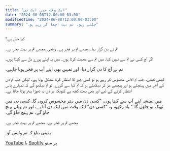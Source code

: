 ```yaml
---
title: "ایک وقت میں ایک دن"
date: "2024-06-08T12:00:00-03:00"
modifiedTime: "2024-06-08T12:00:00-03:00"
summary: "چلتے رہو، تم بہت اچھا کر رہے ہو۔"
---
```



کیا حال ہے؟

تم نے دن گزار دیا۔ مجھے تم پر فخر ہے۔ واقعی، مجھے تم پر بہت فخر ہے۔

اگر آج کسی نے تم سے نہیں کہا، میں تم سے محبت کرتا ہوں۔ میں یہ اپنے پورے دل سے کہتا ہوں۔

تم نے آج کا دن گزار دیا، اور تمہیں بھی اپنے آپ پر فخر ہونا چاہیے۔

کبھی کبھی، جب تم اداس محسوس کر رہے ہو تو کسی چیز کا انتظار کرنا مشکل ہوتا ہے۔ لیکن جب تم دن کے آخر میں پہنچتے ہو اور پیچھے مڑ کر دیکھتے ہو کہ تم کیا سے گزرے، تو تم دیکھو گے کہ تمہارے پاس انتظار کرنے کے لیے اور بھی بہت کچھ ہے کیونکہ ہر دن یہ تھوڑا بہتر ہوتا جاتا ہے۔

میں ہمیشہ اپنے آپ سے کہتا ہوں، "کسی دن میں بہتر محسوس کروں گا۔ کسی دن میں ٹھیک ہو جاؤں گا۔" یاد رکھو، وہ "کسی دن" ایک وقت میں ایک دن آتا ہے، اور تم وہاں پہنچ جاؤ گے۔ تم پہنچ جاؤ گے۔

مجھے تم پر فخر ہے۔ مجھے تم پر بہت فخر ہے۔

یقینی بناؤ کہ تم واپس آؤ۔

[YouTube](https://youtu.be/0xGsyapGcas) یا [Spotify](https://open.spotify.com/episode/1KP9Fs7dZunNvn8tIk4Vj6?si=WGkXaAjHS46uSvbAegKzlg) پر سنو
